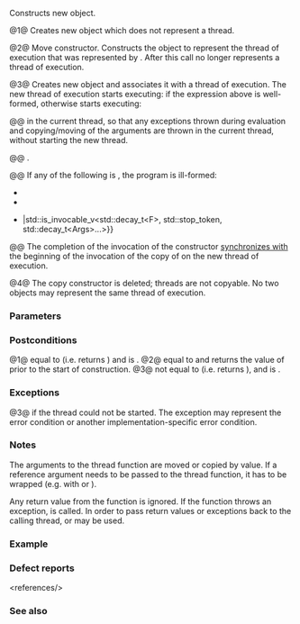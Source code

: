 {{cpp/thread/jthread/title|jthread}}
{{cpp/thread/jthread/navbar}}
{{dcl begin}}
{{dcl|num=1|since=c++20|
jthread() noexcept;
}}
{{dcl|num=2|since=c++20|
jthread( jthread&amp;&amp; other ) noexcept;
}}
{{dcl|num=3|since=c++20|
template&lt; class F, class... Args &gt; 
explicit jthread( F&amp;&amp; f, Args&amp;&amp;... args );
}}
{{dcl|num=4|since=c++20|1=
jthread( const jthread&amp; ) = delete;
}}
{{dcl end}}

Constructs new {{tt|std::jthread}} object.

@1@ Creates new {{tt|std::jthread}} object which does not represent a thread.

@2@ Move constructor. Constructs the {{tt|std::jthread}} object to represent the thread of execution that was represented by {{c|other}}. After this call {{c|other}} no longer represents a thread of execution.

@3@ Creates new {{tt|std::jthread}} object and associates it with a thread of execution. 
The new thread of execution starts executing:
{{rev begin}}
{{rev|until=c++23|{{box|{{c/core|std::invoke(}}{{lti|cpp/standard library/decay-copy}}{{c/core|(std::forward&lt;F&gt;(f)), get_stop_token(),}}&lt;br&gt;{{tt|{{nbsp|12}}}}{{lti|cpp/standard library/decay-copy}}{{c/core|(std::forward&lt;Args&gt;(args))...)}}}}
}}
{{rev|since=c++23|
{{c multi|std::invoke(auto(std::forward&lt;F&gt;(f)), get_stop_token(),|            auto(std::forward&lt;Args&gt;(args))...)}}
}}
{{rev end}}
if the expression above is well-formed, otherwise starts executing:
{{rev begin}}
{{rev|until=c++23|{{box|{{c/core|std::invoke(}}{{lti|cpp/standard library/decay-copy}}{{c/core|(std::forward&lt;F&gt;(f)),}}&lt;br&gt;{{tt|{{nbsp|12}}}}{{lti|cpp/standard library/decay-copy}}{{c/core|(std::forward&lt;Args&gt;(args))...)}}}}.
}}
{{rev|since=c++23|
{{c multi|std::invoke(auto(std::forward&lt;F&gt;(f)),|            auto(std::forward&lt;Args&gt;(args))...)}}.
}}
{{rev end}}

@@ {{rev inl|until=c++23|The calls of {{lti|cpp/standard library/decay-copy}} are evaluated}}{{rev inl|since=c++23|The values produced by {{c/core|auto}} are [[cpp/language/implicit conversion#Temporary materialization|materialized]]}} in the current thread, so that any exceptions thrown during evaluation and copying/moving of the arguments are thrown in the current thread, without starting the new thread.

@@ {{cpp/enable if|plural=yes|{{c/core|std::remove_cvref_t&lt;F&gt;}} is not the same type as {{tt|std::jthread}}}}.

@@ If any of the following is {{c|false}}, the program is ill-formed:
* {{c|std::is_constructible_v&lt;std::decay_t&lt;F&gt;, F&gt;}}
* {{c|(std::is_constructible_v&lt;std::decay_t&lt;Args&gt;, Args&gt; &amp;&amp; ...)}}
* {{c multi|std::is_invocable_v&lt;std::decay_t&lt;F&gt;, std::decay_t&lt;Args&gt;...&gt; {{!!}}|std::is_invocable_v&lt;std::decay_t&lt;F&gt;, std::stop_token, std::decay_t&lt;Args&gt;...&gt;}}

@@ The completion of the invocation of the constructor [[cpp/atomic/memory_order|synchronizes with]] the beginning of the invocation of the copy of {{c|f}} on the new thread of execution.

@4@ The copy constructor is deleted; threads are not copyable. No two {{tt|std::jthread}} objects may represent the same thread of execution.

===Parameters===
{{par begin}}
{{par|other|another {{tt|std::jthread}} object to construct this {{tt|std::jthread}} object with}}
{{par|f|{{named req|Callable}} object to execute in the new thread}}
{{par|args|arguments to pass to the new function}}
{{par end}}

===Postconditions===
@1@ {{rlpf|get_id}} equal to {{ltt|cpp/thread/thread/id|std::jthread::id()}} (i.e. {{rlpf|joinable}} returns {{c|false}}) and {{c|get_stop_source().stop_possible()}} is {{c|false}}.
@2@ {{c|other.get_id()}} equal to {{ltt|cpp/thread/thread/id|std::jthread::id()}} and {{rlpf|get_id}} returns the value of {{c|other.get_id()}} prior to the start of construction.
@3@ {{rlpf|get_id}} not equal to {{ltt|cpp/thread/thread/id|std::jthread::id()}} (i.e. {{rlpf|joinable}} returns {{c|true}}), and {{c|get_stop_source().stop_possible()}} is {{c|true}}.

===Exceptions===
@3@ {{lc|std::system_error}} if the thread could not be started. The exception may represent the error condition {{tt|std::errc::resource_unavailable_try_again}} or another implementation-specific error condition.

===Notes===
The arguments to the thread function are moved or copied by value. If a reference argument needs to be passed to the thread function, it has to be wrapped (e.g. with {{lc|std::ref}} or {{lc|std::cref}}).

Any return value from the function is ignored. If the function throws an exception, {{lc|std::terminate}} is called. In order to pass return values or exceptions back to the calling thread, {{lc|std::promise}} or {{lc|std::async}} may be used.

===Example===
{{example
|code=
#include &lt;chrono&gt;
#include &lt;iostream&gt;
#include &lt;thread&gt;
#include &lt;utility&gt;

using namespace std::literals;

void f1(int n)
{
    for (int i = 0; i &lt; 5; ++i)
    {
        std::cout &lt;&lt; "Thread 1 executing\n";
        ++n;
        std::this_thread::sleep_for(10ms);
    }
}
 
void f2(int&amp; n)
{
    for (int i = 0; i &lt; 5; ++i)
    {
        std::cout &lt;&lt; "Thread 2 executing\n";
        ++n;
        std::this_thread::sleep_for(10ms);
    }
}
 
class foo
{
public:
    void bar()
    {
        for (int i = 0; i &lt; 5; ++i)
        {
            std::cout &lt;&lt; "Thread 3 executing\n";
            ++n;
            std::this_thread::sleep_for(10ms);
        }
    }
    int n = 0;
};

class baz
{
public:
    void operator()()
    {
        for (int i = 0; i &lt; 5; ++i)
        {
            std::cout &lt;&lt; "Thread 4 executing\n";
            ++n;
            std::this_thread::sleep_for(10ms);
        }
    }
    int n = 0;
};
 
int main()
{
    int n = 0;
    foo f;
    baz b;
    std::jthread t0; // t0 is not a thread
    std::jthread t1(f1, n + 1); // pass by value
    std::jthread t2a(f2, std::ref(n)); // pass by reference
    std::jthread t2b(std::move(t2a)); // t2b is now running f2(). t2a is no longer a thread
    std::jthread t3(&amp;foo::bar, &amp;f); // t3 runs foo::bar() on object f
    std::jthread t4(b); // t4 runs baz::operator() on a copy of object b
    t1.join();
    t2b.join();
    t3.join();
    std::cout &lt;&lt; "Final value of n is " &lt;&lt; n &lt;&lt; '\n';
    std::cout &lt;&lt; "Final value of f.n (foo::n) is " &lt;&lt; f.n &lt;&lt; '\n';
    std::cout &lt;&lt; "Final value of b.n (baz::n) is " &lt;&lt; b.n &lt;&lt; '\n';
    // t4 joins on destruction
}
|p=true
|output=
Thread 2 executing
Thread 1 executing
Thread 4 executing
Thread 3 executing
Thread 3 executing
Thread 4 executing
Thread 2 executing
Thread 1 executing
Thread 3 executing
Thread 1 executing
Thread 4 executing
Thread 2 executing
Thread 3 executing
Thread 1 executing
Thread 4 executing
Thread 2 executing
Thread 3 executing
Thread 1 executing
Thread 4 executing
Thread 2 executing
Final value of n is 5
Final value of f.n (foo::n) is 5
Final value of b.n (baz::n) is 0
}}

===Defect reports===
{{dr list begin}}
{{dr list item|wg=lwg|dr=3476|std=C++20|before=overload {{v|3}} directly required (the decayed types of)&lt;br&gt;{{tt|F}} and the argument types to be move constructible|after=removed these&lt;br&gt;requirements&lt;ref&gt;The move-constructibility is already indirectly required by {{lc|std::is_constructible_v}}.&lt;/ref&gt;}}
{{dr list end}}
&lt;references/&gt;

===See also===
{{dsc begin}}
{{dsc inc|cpp/thread/thread/dsc constructor}}
{{dsc see c|c/thread/thrd_create}}
{{dsc end}}

{{langlinks|es|ja|ru|zh}}